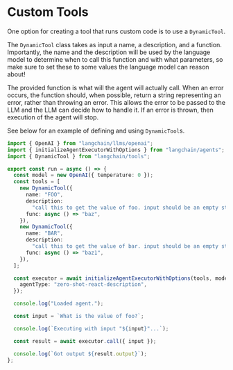 # Custom Tools


One option for creating a tool that runs custom code is to use a `DynamicTool`.

The `DynamicTool` class takes as input a name, a description, and a function.
Importantly, the name and the description will be used by the language model to determine when to call this function and with what parameters,
so make sure to set these to some values the language model can reason about!

The provided function is what will the agent will actually call. When an error occurs, the function should, when possible, return a string representing an error, rather than throwing an error.
This allows the error to be passed to the LLM and the LLM can decide how to handle it. If an error is thrown, then execution of the agent will stop.

See below for an example of defining and using `DynamicTool`s.

```typescript
import { OpenAI } from "langchain/llms/openai";
import { initializeAgentExecutorWithOptions } from "langchain/agents";
import { DynamicTool } from "langchain/tools";

export const run = async () => {
  const model = new OpenAI({ temperature: 0 });
  const tools = [
    new DynamicTool({
      name: "FOO",
      description:
        "call this to get the value of foo. input should be an empty string.",
      func: async () => "baz",
    }),
    new DynamicTool({
      name: "BAR",
      description:
        "call this to get the value of bar. input should be an empty string.",
      func: async () => "baz1",
    }),
  ];

  const executor = await initializeAgentExecutorWithOptions(tools, model, {
    agentType: "zero-shot-react-description",
  });

  console.log("Loaded agent.");

  const input = `What is the value of foo?`;

  console.log(`Executing with input "${input}"...`);

  const result = await executor.call({ input });

  console.log(`Got output ${result.output}`);
};
```
